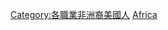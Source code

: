 {{Commonscat|African American politicians}}

[[Category:各職業非洲裔美國人|Category:各職業非洲裔美國人]]
[[Category:美國各族群政治人物|Africa]]